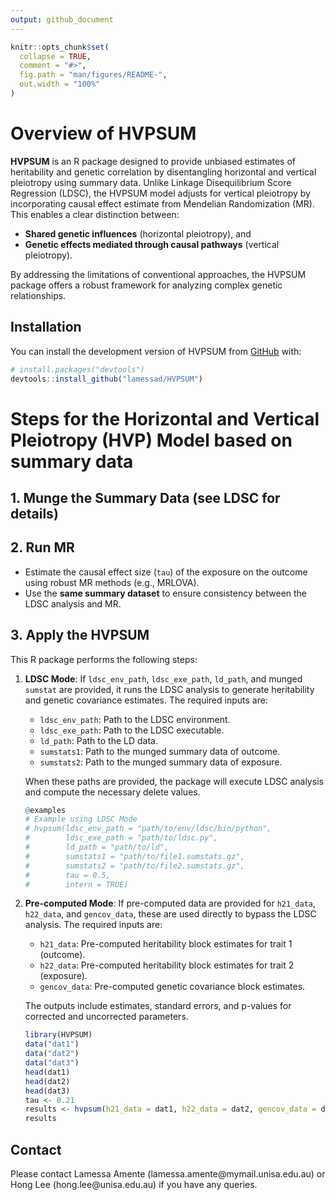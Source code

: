 ```yaml
---
output: github_document
---
```


<!-- README.md is generated from README.Rmd. Please edit that file -->

```r
knitr::opts_chunk$set(
  collapse = TRUE,
  comment = "#>",
  fig.path = "man/figures/README-",
  out.width = "100%"
)
```

# Overview of HVPSUM

<!-- badges: start -->
<!-- badges: end -->

**HVPSUM** is an R package designed to provide unbiased estimates of heritability and genetic correlation by disentangling horizontal and vertical pleiotropy using summary data. Unlike Linkage Disequilibrium Score Regression (LDSC), the HVPSUM model adjusts for vertical pleiotropy by incorporating causal effect estimate from Mendelian Randomization (MR). This enables a clear distinction between:

- **Shared genetic influences** (horizontal pleiotropy), and
- **Genetic effects mediated through causal pathways** (vertical pleiotropy).

By addressing the limitations of conventional approaches, the HVPSUM package offers a robust framework for analyzing complex genetic relationships.

## Installation

You can install the development version of HVPSUM from [GitHub](https://github.com/) with:

```r
# install.packages("devtools")
devtools::install_github("lamessad/HVPSUM")
```

# Steps for the Horizontal and Vertical Pleiotropy (HVP) Model based on summary data

## 1. Munge the Summary Data (see LDSC for details)

## 2. Run MR

- Estimate the causal effect size (`tau`) of the exposure on the outcome using robust MR methods (e.g., MRLOVA).
- Use the **same summary dataset** to ensure consistency between the LDSC analysis and MR.

## 3. Apply the HVPSUM

This R package performs the following steps:

1. **LDSC Mode**: If `ldsc_env_path`, `ldsc_exe_path`, `ld_path`, and munged `sumstat` are provided, it runs the LDSC analysis to generate heritability and genetic covariance estimates. The required inputs are:

   - `ldsc_env_path`: Path to the LDSC environment.
   - `ldsc_exe_path`: Path to the LDSC executable.
   - `ld_path`: Path to the LD data.
   - `sumstats1`: Path to the munged summary data of outcome.
   - `sumstats2`: Path to the munged summary data of exposure.

   When these paths are provided, the package will execute LDSC analysis and compute the necessary delete values.

   ```r
   @examples
   # Example using LDSC Mode
   # hvpsum(ldsc_env_path = "path/to/env/ldsc/bin/python", 
   #        ldsc_exe_path = "path/to/ldsc.py", 
   #        ld_path = "path/to/ld", 
   #        sumstats1 = "path/to/file1.sumstats.gz", 
   #        sumstats2 = "path/to/file2.sumstats.gz", 
   #        tau = 0.5, 
   #        intern = TRUE)
   ```

2. **Pre-computed Mode**: If pre-computed data are provided for `h21_data`, `h22_data`, and `gencov_data`, these are used directly to bypass the LDSC analysis. The required inputs are:

   - `h21_data`: Pre-computed heritability block estimates for trait 1 (outcome).
   - `h22_data`: Pre-computed heritability block estimates for trait 2 (exposure).
   - `gencov_data`: Pre-computed genetic covariance block estimates.

   The outputs include estimates, standard errors, and p-values for corrected and uncorrected parameters.

   ```r
   library(HVPSUM)
   data("dat1")
   data("dat2")
   data("dat3")
   head(dat1)
   head(dat2)
   head(dat3)
   tau <- 0.21
   results <- hvpsum(h21_data = dat1, h22_data = dat2, gencov_data = dat3, tau = tau)
   results
   ```

## Contact

Please contact Lamessa Amente (lamessa.amente@mymail.unisa.edu.au) or Hong Lee (hong.lee@unisa.edu.au) if you have any queries.
